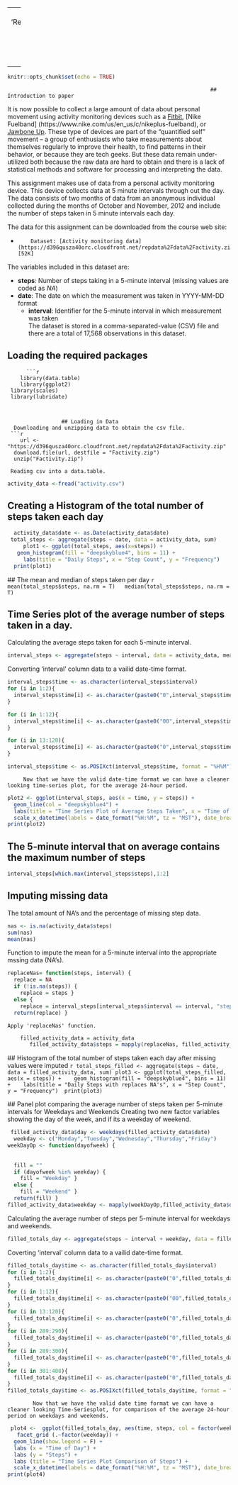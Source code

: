 
---
                  title: 'Reproducible Research: Project 1'


   keep_md: true
---

```r
knitr::opts_chunk$set(echo = TRUE)
```
                                                                    ## Introduction to paper
  It is now possible to collect a large amount of data about personal movement using activity monitoring devices such as a [Fitbit](https://www.fitbit.com/home), [Nike Fuelband]    (https://www.nike.com/us/en_us/c/nikeplus-fuelband), or [Jawbone Up](https://jawbone.com/up). These type of devices are part of the “quantified self” movement – a group of     enthusiasts who take measurements about themselves regularly to improve their health, to find patterns in their behavior, or because they are tech geeks. But these data remain   under-utilized both because the raw data are hard to obtain and there is a lack of statistical methods and software for processing and interpreting the data.

  This assignment makes use of data from a personal activity monitoring device. This device collects data at 5 minute intervals through out the day. The data consists of two        months of data from an anonymous individual collected during the months of October and November, 2012 and include the number of steps taken in 5 minute intervals each day.

 The data for this assignment can be downloaded from the course web site:

*         Dataset: [Activity monitoring data](https://d396qusza40orc.cloudfront.net/repdata%2Fdata%2Factivity.zip) [52K]

 The variables included in this dataset are:

 - **steps**: Number of steps taking in a 5-minute interval  (missing values are coded as *NA*) </br>
 - **date**: The date on which the measurement was taken in  YYYY-MM-DD format </br>
   - **interval**: Identifier for the 5-minute interval in which   measurement was taken </br>
 The dataset is stored in a  comma-separated-value (CSV) file and  there are a total of 17,568 observations in this dataset.


## Loading the required packages
          ```r
        library(data.table)
        library(ggplot2)
     library(scales)
     library(lubridate)
```
 
 
                 ## Loading in Data
  Downloading and unzipping data to obtain the csv file.
 ```r
    url <- "https://d396qusza40orc.cloudfront.net/repdata%2Fdata%2Factivity.zip"
  download.file(url, destfile = "Factivity.zip")
  unzip("Factivity.zip")
 ```

     Reading csv into a data.table. 
    
   ```r
activity_data <-fread("activity.csv")
```

## Creating a Histogram of the total number of steps taken each day
```r
  activity_data$date <- as.Date(activity_data$date)
 total_steps <- aggregate(steps ~ date, data = activity_data, sum)
     plot1 <- ggplot(total_steps, aes(x=steps)) +
   geom_histogram(fill = "deepskyblue4", bins = 11) +
     labs(title = "Daily Steps", x = "Step Count", y = "Frequency")
  print(plot1)
  ```

  ## The mean and median of steps taken per day
  ```r
   mean(total_steps$steps, na.rm = T)
  median(total_steps$steps, na.rm = T)
```

## Time Series plot of the average number of steps taken in a day.
 Calculating the average steps taken for each 5-minute interval.
```r

interval_steps <- aggregate(steps ~ interval, data = activity_data, mean)
```

 Converting 'interval' column data to a vailid date-time format.
```r
interval_steps$time <- as.character(interval_steps$interval)
for (i in 1:2){
  interval_steps$time[i] <- as.character(paste0("0",interval_steps$time[i]))
}

for (i in 1:12){
  interval_steps$time[i] <- as.character(paste0("00",interval_steps$time[i]))
}

for (i in 13:120){
  interval_steps$time[i] <- as.character(paste0("0",interval_steps$time[i]))
}

interval_steps$time <- as.POSIXct(interval_steps$time, format = "%H%M")
```

         Now that we have the valid date-time format we can have a cleaner looking time-series plot, for the average 24-hour period.
```r
plot2 <- ggplot(interval_steps, aes(x = time, y = steps)) +
  geom_line(col = "deepskyblue4") +
  labs(title = "Time Series Plot of Average Steps Taken", x = "Time of Day", y = "Steps") +
  scale_x_datetime(labels = date_format("%H:%M", tz = "MST"), date_breaks = "4 hours")
print(plot2)
```

## The 5-minute interval that on average contains the maximum number of steps
```r
interval_steps[which.max(interval_steps$steps),1:2]
```

## Imputing missing data
The total amount of NA's and the percentage of missing step data.
```r
nas <- is.na(activity_data$steps)
sum(nas)
mean(nas)
```
Function to impute the mean for a 5-minute interval into the appropriate mssing data (NA's).
```r
replaceNas= function(steps, interval) {
  replace = NA
  if (!is.na(steps)) { 
    replace = steps } 
  else { 
    replace = interval_steps[interval_steps$interval == interval, "steps"]}
  return(replace) }
```
    Apply 'replaceNas' function.
```r
    filled_activity_data = activity_data
       filled_activity_data$steps = mapply(replaceNas, filled_activity_data$steps, filled_activity_data$interval)
```

   ## Histogram of the total number of steps taken each day after missing values were imputed
   ```r
total_steps_filled <- aggregate(steps ~ date, data = filled_activity_data, sum)
plot3 <- ggplot(total_steps_filled, aes(x = steps)) + 
  geom_histogram(fill = "deepskyblue4", bins = 11) + 
  labs(title = "Daily Steps with replaces NA's", x = "Step Count", y = "Frequency")
 print(plot3)
```

   ## Panel plot comparing the average number of steps taken per 5-minute intervals for Weekdays and Weekends
  Creating two new factor variables showing the day of the week, and if its a weekday of weekend. 
```r
 filled_activity_data$day <- weekdays(filled_activity_data$date)
  weekday <- c("Monday","Tuesday","Wednesday","Thursday","Friday")
weekDayOp <- function(dayofweek) {
  
  
  fill = ""
  if (dayofweek %in% weekday) {
    fill = "Weekday" }
  else {
    fill = "Weekend" }
  return(fill) }
filled_activity_data$weekday <- mapply(weekDayOp,filled_activity_data$day)
```

Calculating the average number of steps per 5-minute interval for weekdays and weekends.
```r
filled_totals_day <- aggregate(steps ~ interval + weekday, data = filled_activity_data, mean)
```

Coverting 'interval' column data to a vailid date-time format.
```r
filled_totals_day$time <- as.character(filled_totals_day$interval)
for (i in 1:2){
  filled_totals_day$time[i] <- as.character(paste0("0",filled_totals_day$time[i]))
}
for (i in 1:12){
  filled_totals_day$time[i] <- as.character(paste0("00",filled_totals_day$time[i]))
}
for (i in 13:120){
  filled_totals_day$time[i] <- as.character(paste0("0",filled_totals_day$time[i]))
}
for (i in 289:290){
  filled_totals_day$time[i] <- as.character(paste0("0",filled_totals_day$time[i]))
}
for (i in 289:300){
  filled_totals_day$time[i] <- as.character(paste0("0",filled_totals_day$time[i]))
}
for (i in 301:408){
  filled_totals_day$time[i] <- as.character(paste0("0",filled_totals_day$time[i]))
}
filled_totals_day$time <- as.POSIXct(filled_totals_day$time, format = "%H%M")
```

            Now that we have the valid date time format we can have a cleaner looking Time-Seriesplot, for comparison of the average 24-hour period on weekdays and weekends.
```r
 plot4 <-  ggplot(filled_totals_day, aes(time, steps, col = factor(weekday))) + 
   facet_grid (.~factor(weekday)) +
  geom_line(show.legend = F) +
  labs (x = "Time of Day") +
  labs (y = "Steps") +
  labs (title = "Time Series Plot Comparison of Steps") +
  scale_x_datetime(labels = date_format("%H:%M", tz = "MST"), date_breaks = "6 hours")
print(plot4)
```
